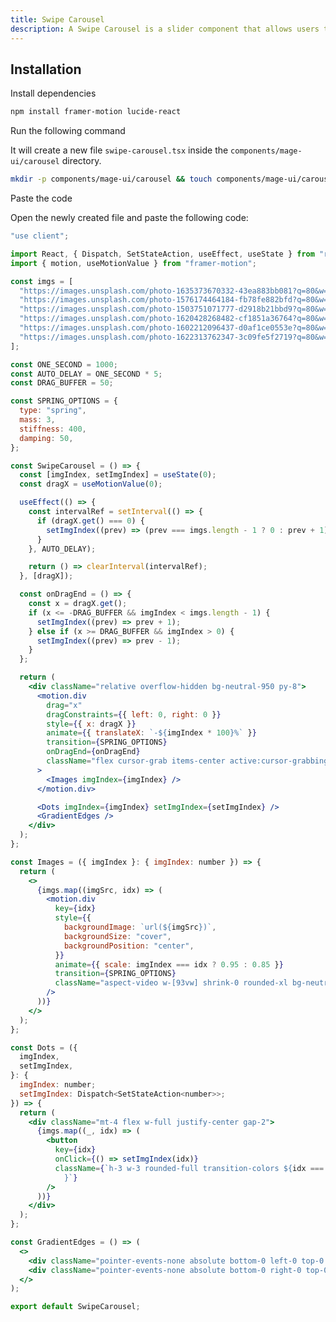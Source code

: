 ```yaml
---
title: Swipe Carousel
description: A Swipe Carousel is a slider component that allows users to swipe through multiple items smoothly, often used for images or content navigation.
---
```


<ComponentPreview name="carousel-swipe-carousel--docs" />

## Installation

<Steps>
<Step>Install dependencies</Step>

```bash
npm install framer-motion lucide-react
```

<Step>Run the following command</Step>

It will create a new file `swipe-carousel.tsx` inside the `components/mage-ui/carousel` directory.

```bash 
mkdir -p components/mage-ui/carousel && touch components/mage-ui/carousel/swipe-carousel.tsx
```

<Step>Paste the code</Step> 

Open the newly created file and paste the following code:

```jsx 
"use client";

import React, { Dispatch, SetStateAction, useEffect, useState } from "react";
import { motion, useMotionValue } from "framer-motion";

const imgs = [
  "https://images.unsplash.com/photo-1635373670332-43ea883bb081?q=80&w=2781&auto=format&fit=crop&ixlib=rb-4.0.3&ixid=M3wxMjA3fDB8MHxwaG90by1wYWdlfHx8fGVufDB8fHx8fA%3D%3D",
  "https://images.unsplash.com/photo-1576174464184-fb78fe882bfd?q=80&w=2787&auto=format&fit=crop&ixlib=rb-4.0.3&ixid=M3wxMjA3fDB8MHxwaG90by1wYWdlfHx8fGVufDB8fHx8fA%3D%3D",
  "https://images.unsplash.com/photo-1503751071777-d2918b21bbd9?q=80&w=2670&auto=format&fit=crop&ixlib=rb-4.0.3&ixid=M3wxMjA3fDB8MHxwaG90by1wYWdlfHx8fGVufDB8fHx8fA%3D%3D",
  "https://images.unsplash.com/photo-1620428268482-cf1851a36764?q=80&w=2609&auto=format&fit=crop&ixlib=rb-4.0.3&ixid=M3wxMjA3fDB8MHxwaG90by1wYWdlfHx8fGVufDB8fHx8fA%3D%3D",
  "https://images.unsplash.com/photo-1602212096437-d0af1ce0553e?q=80&w=2671&auto=format&fit=crop&ixlib=rb-4.0.3&ixid=M3wxMjA3fDB8MHxwaG90by1wYWdlfHx8fGVufDB8fHx8fA%3D%3D",
  "https://images.unsplash.com/photo-1622313762347-3c09fe5f2719?q=80&w=2640&auto=format&fit=crop&ixlib=rb-4.0.3&ixid=M3wxMjA3fDB8MHxwaG90by1wYWdlfHx8fGVufDB8fHx8fA%3D%3D",
];

const ONE_SECOND = 1000;
const AUTO_DELAY = ONE_SECOND * 5;
const DRAG_BUFFER = 50;

const SPRING_OPTIONS = {
  type: "spring",
  mass: 3,
  stiffness: 400,
  damping: 50,
};

const SwipeCarousel = () => {
  const [imgIndex, setImgIndex] = useState(0);
  const dragX = useMotionValue(0);

  useEffect(() => {
    const intervalRef = setInterval(() => {
      if (dragX.get() === 0) {
        setImgIndex((prev) => (prev === imgs.length - 1 ? 0 : prev + 1));
      }
    }, AUTO_DELAY);

    return () => clearInterval(intervalRef);
  }, [dragX]);

  const onDragEnd = () => {
    const x = dragX.get();
    if (x <= -DRAG_BUFFER && imgIndex < imgs.length - 1) {
      setImgIndex((prev) => prev + 1);
    } else if (x >= DRAG_BUFFER && imgIndex > 0) {
      setImgIndex((prev) => prev - 1);
    }
  };

  return (
    <div className="relative overflow-hidden bg-neutral-950 py-8">
      <motion.div
        drag="x"
        dragConstraints={{ left: 0, right: 0 }}
        style={{ x: dragX }}
        animate={{ translateX: `-${imgIndex * 100}%` }}
        transition={SPRING_OPTIONS}
        onDragEnd={onDragEnd}
        className="flex cursor-grab items-center active:cursor-grabbing"
      >
        <Images imgIndex={imgIndex} />
      </motion.div>

      <Dots imgIndex={imgIndex} setImgIndex={setImgIndex} />
      <GradientEdges />
    </div>
  );
};

const Images = ({ imgIndex }: { imgIndex: number }) => {
  return (
    <>
      {imgs.map((imgSrc, idx) => (
        <motion.div
          key={idx}
          style={{
            backgroundImage: `url(${imgSrc})`,
            backgroundSize: "cover",
            backgroundPosition: "center",
          }}
          animate={{ scale: imgIndex === idx ? 0.95 : 0.85 }}
          transition={SPRING_OPTIONS}
          className="aspect-video w-[93vw] shrink-0 rounded-xl bg-neutral-800 object-cover"
        />
      ))}
    </>
  );
};

const Dots = ({
  imgIndex,
  setImgIndex,
}: {
  imgIndex: number;
  setImgIndex: Dispatch<SetStateAction<number>>;
}) => {
  return (
    <div className="mt-4 flex w-full justify-center gap-2">
      {imgs.map((_, idx) => (
        <button
          key={idx}
          onClick={() => setImgIndex(idx)}
          className={`h-3 w-3 rounded-full transition-colors ${idx === imgIndex ? "bg-neutral-50" : "bg-neutral-500"
            }`}
        />
      ))}
    </div>
  );
};

const GradientEdges = () => (
  <>
    <div className="pointer-events-none absolute bottom-0 left-0 top-0 w-[10vw] max-w-[100px] bg-gradient-to-r from-neutral-950/50 to-neutral-950/0" />
    <div className="pointer-events-none absolute bottom-0 right-0 top-0 w-[10vw] max-w-[100px] bg-gradient-to-l from-neutral-950/50 to-neutral-950/0" />
  </>
);

export default SwipeCarousel;


```
</Steps>


